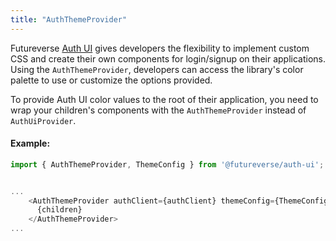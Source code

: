 ```yaml
---
title: "AuthThemeProvider"
---
```


Futureverse [Auth UI](https://www.npmjs.com/package/@futureverse/auth-ui) gives developers the flexibility to implement custom CSS and create their own components for login/signup on their applications. Using the `AuthThemeProvider`, developers can access the library's color palette to use or customize the options provided.

To provide Auth UI color values to the root of their application, you need to wrap your children's components with the `AuthThemeProvider` instead of `AuthUiProvider`.

#### Example:

``` typescript
import { AuthThemeProvider, ThemeConfig } from '@futureverse/auth-ui';


...
    <AuthThemeProvider authClient={authClient} themeConfig={ThemeConfig}>
      {children}
    </AuthThemeProvider>
...
```




